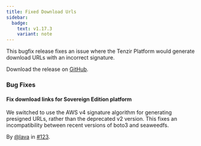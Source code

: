 ```yaml
---
title: Fixed Download Urls
sidebar:
  badge:
    text: v1.17.3
    variant: note
---
```


This bugfix release fixes an issue where the Tenzir Platform would generate download URLs with an incorrect signature.

Download the release on [GitHub](https://github.com/tenzir/platform/releases/tag/v1.17.3).

### Bug Fixes

#### Fix download links for Sovereign Edition platform

We switched to use the AWS v4 signature algorithm for generating presigned URLs,
rather than the deprecated v2 version. This fixes an incompatibility between
recent versions of boto3 and seaweedfs.

By [@lava](https://github.com/lava) in [#123](https://github.com/tenzir/platform/pull/123).
